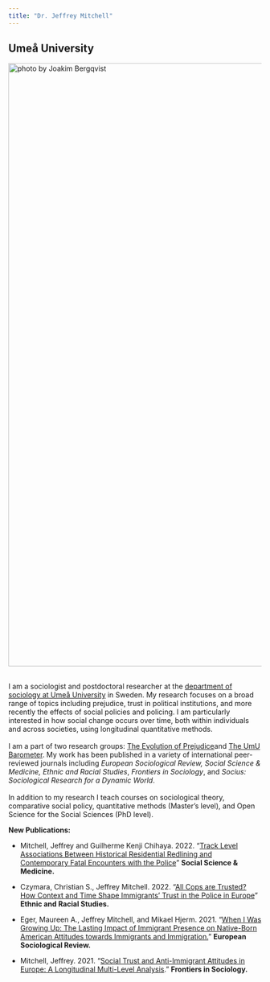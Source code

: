 ---
title: "Dr. Jeffrey Mitchell"
---

## Umeå University

![photo by Joakim Bergqvist](new-1.png){width="1200"}\
\

I am a sociologist and postdoctoral researcher at the [department of sociology at Umeå University](https://www.umu.se/en/department-of-sociology/) in Sweden. My research focuses on a broad range of topics including prejudice, trust in political institutions, and more recently the effects of social policies and policing. I am particularly interested in how social change occurs over time, both within individuals and across societies, using longitudinal quantitative methods.\
\
I am a part of two research groups: [The Evolution of Prejudice](https://www.umu.se/en/research/projects/the-evolution-of-prejudice/)and [The UmU Barometer](https://cors.se/en/umu-barometer/). My work has been published in a variety of international peer-reviewed journals including *European Sociological Review,* *Social Science & Medicine, Ethnic and Racial Studies*, *Frontiers in Sociology*, and *Socius: Sociological Research for a Dynamic World*.\
\
In addition to my research I teach courses on sociological theory, comparative social policy, quantitative methods (Master's level), and Open Science for the Social Sciences (PhD level).

**New Publications:**

-   Mitchell, Jeffrey and Guilherme Kenji Chihaya. 2022. "[Track Level Associations Between Historical Residential Redlining and Contemporary Fatal Encounters with the Police](https://www.sciencedirect.com/science/article/pii/S0277953622002957)" **Social Science & Medicine.**

-   Czymara, Christian S., Jeffrey Mitchell. 2022. "[All Cops are Trusted? How Context and Time Shape Immigrants' Trust in the Police in Europe](https://doi.org/10.1080/01419870.2022.2060711)" **Ethnic and Racial Studies.**

-   Eger, Maureen A., Jeffrey Mitchell, and Mikael Hjerm. 2021. "[When I Was Growing Up: The Lasting Impact of Immigrant Presence on Native-Born American Attitudes towards Immigrants and Immigration.](https://academic.oup.com/esr/advance-article/doi/10.1093/esr/jcab038/6365820#.YTfLnjLZX2Y.twitter)" **European Sociological Review.**

-   Mitchell, Jeffrey. 2021. "[Social Trust and Anti-Immigrant Attitudes in Europe: A Longitudinal Multi-Level Analysis](https://www.frontiersin.org/articles/10.3389/fsoc.2021.604884/full)." **Frontiers in Sociology.**
